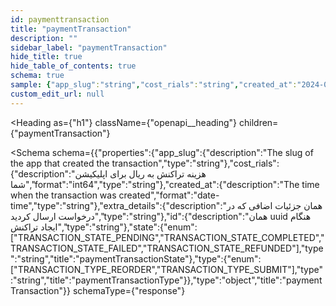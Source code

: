 ```yaml
---
id: paymenttransaction
title: "paymentTransaction"
description: ""
sidebar_label: "paymentTransaction"
hide_title: true
hide_table_of_contents: true
schema: true
sample: {"app_slug":"string","cost_rials":"string","created_at":"2024-07-29T15:51:28.071Z","extra_details":"string","id":"string","state":"TRANSACTION_STATE_PENDING","type":"TRANSACTION_TYPE_REORDER"}
custom_edit_url: null
---
```



<Heading
  as={"h1"}
  className={"openapi__heading"}
  children={"paymentTransaction"}
>
</Heading>





<Schema
  schema={{"properties":{"app_slug":{"description":"The slug of the app that created the transaction","type":"string"},"cost_rials":{"description":"هزینه تراکنش به ریال برای اپلیکیشن شما","format":"int64","type":"string"},"created_at":{"description":"The time when the transaction was created","format":"date-time","type":"string"},"extra_details":{"description":"همان جزئیات اضافی که در درخواست ارسال کردید","type":"string"},"id":{"description":"همان uuid هنگام ایجاد تراکنش","type":"string"},"state":{"enum":["TRANSACTION_STATE_PENDING","TRANSACTION_STATE_COMPLETED","TRANSACTION_STATE_FAILED","TRANSACTION_STATE_REFUNDED"],"type":"string","title":"paymentTransactionState"},"type":{"enum":["TRANSACTION_TYPE_REORDER","TRANSACTION_TYPE_SUBMIT"],"type":"string","title":"paymentTransactionType"}},"type":"object","title":"paymentTransaction"}}
  schemaType={"response"}
>
  
</Schema>
            